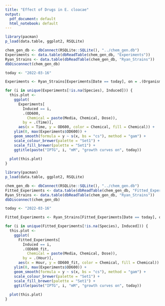 ```yaml
---
title: "Effect of Drugs in E. cloacae"
output:
  pdf_document: default
  html_notebook: default
---
```

```r
library(pacman)
p_load(data.table, ggplot2, RSQLite)

chem_gen_db <- dbConnect(RSQLite::SQLite(), "../chem_gen.db")
Experiments <- data.table(dbReadTable(chem_gen_db, "Experiments"))
Ryan_Strains <- data.table(dbReadTable(chem_gen_db, "Ryan_Strains"))
dbDisconnect(chem_gen_db)

today <- "2022-03-16"

Experiments <- Ryan_Strains[Experiments[Date == today], on = .(Organism)]

for (i in unique(Experiments[!is.na(Species), Induced])) {
  this.plot <- 
    ggplot(
      Experiments[
        Induced == i, 
        .(OD600,
          Chemical = paste(Media, Chemical, Dose)), 
        by = .(Time)],
      aes(x = Time, y = OD600, color = Chemical, fill = Chemical)) +
    ylim(0, max(Experiments$OD600)) +
    geom_smooth(formula = y ~ s(x, bs = "cs"), method = "gam") +
    scale_colour_brewer(palette = "Set1") +
    scale_fill_brewer(palette = "Set1") +
    ggtitle(paste("IPTG", i, "mM", "growth curves on", today))
  
  plot(this.plot)
}
```
```r
library(pacman)
p_load(data.table, ggplot2, RSQLite)

chem_gen_db <- dbConnect(RSQLite::SQLite(), "../chem_gen.db")
Fitted_Experiments <- data.table(dbReadTable(chem_gen_db, "Fitted_Experiments"))
Ryan_Strains <- data.table(dbReadTable(chem_gen_db, "Ryan_Strains"))
dbDisconnect(chem_gen_db)

today <- "2022-03-16"

Fitted_Experiments <- Ryan_Strains[Fitted_Experiments[Date == today], on = .(Organism)]

for (i in unique(Fitted_Experiments[!is.na(Species), Induced])) {
  this.plot <- 
    ggplot(
      Fitted_Experiments[
        Induced == i, 
        .(OD600_fit,
          Chemical = paste(Media, Chemical, Dose)), 
        by = .(Hour)],
      aes(x = Hour, y = OD600_fit, color = Chemical, fill = Chemical)) +
    ylim(0, max(Experiments$OD600)) +
    geom_smooth(formula = y ~ s(x, bs = "cs"), method = "gam") +
    scale_colour_brewer(palette = "Set1") +
    scale_fill_brewer(palette = "Set1") +
    ggtitle(paste("IPTG", i, "mM", "growth curves on", today))
  
  plot(this.plot)
}
```
